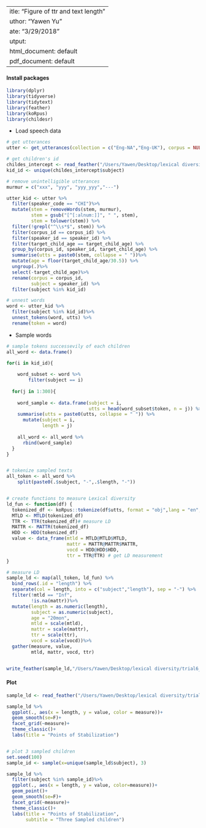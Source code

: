  ---
title: "Figure of ttr and text length"
author: "Yawen Yu"
date: "3/29/2018"
output:
  html_document: default
  pdf_document: default
---
#### Install packages
```r
library(dplyr)
library(tidyverse)
library(tidytext)
library(feather)
library(koRpus)
library(childesr)
```

* Load speech data
```r
# get utterances 
utter <- get_utterances(collection = c("Eng-NA","Eng-UK"), corpus = NULL) 

# get children's id
childes_intercept <- read_feather("/Users/Yawen/Desktop/lexical diversity/trial5_ldp/childes_intercept.feather")
kid_id <- unique(childes_intercept$subject)

# remove unintelligible utterances
murmur = c("xxx", "yyy", "yyy_yyy","---")

utter_kid <- utter %>%
  filter(speaker_code == "CHI")%>%
  mutate(stem = removeWords(stem, murmur),
         stem = gsub("[^[:alnum:]]", " ", stem),
         stem = tolower(stem)) %>%
  filter(!grepl("^\\s*$", stem)) %>%
  filter(corpus_id == corpus_id) %>%
  filter(speaker_id == speaker_id) %>%
  filter(target_child_age == target_child_age) %>%
  group_by(corpus_id, speaker_id, target_child_age) %>%
  summarise(utts = paste0(stem, collapse = " "))%>%
  mutate(age = floor(target_child_age/30.5)) %>%
  ungroup(.)%>%
  select(-target_child_age)%>%
  rename(corpus = corpus_id, 
         subject = speaker_id) %>%
  filter(subject %in% kid_id)

# unnest words
word <- utter_kid %>%
  filter(subject %in% kid_id)%>%
  unnest_tokens(word, utts) %>%
  rename(token = word) 
```

* Sample words
```r
# sample tokens successevily of each children
all_word <- data.frame()

for(i in kid_id){
      
    word_subset <- word %>%
        filter(subject == i) 
    
  for(j in 1:300){
      
    word_sample <- data.frame(subject = i,
                              utts = head(word_subset$token, n = j)) %>%
    summarise(utts = paste0(utts, collapse = " ")) %>%
      mutate(subject = i,
             length = j)
 
    all_word <- all_word %>%
      rbind(word_sample)
  }
}


# tokenize sampled texts
all_token <- all_word %>%
    split(paste0(.$subject, "-",.$length, "-")) 


# create functions to measure Lexical diversity
ld_fun <- function(df) {
  tokenized_df <- koRpus::tokenize(df$utts, format = "obj",lang = "en", tag = TRUE) #tokenize texts
  MTLD <- MTLD(tokenized_df)
  TTR <- TTR(tokenized_df)# measure LD
  MATTR <- MATTR(tokenized_df)
  HDD <- HDD(tokenized_df)
  value <- data_frame(mtld = MTLD@MTLD$MTLD,
                      mattr = MATTR@MATTR$MATTR,
                      vocd = HDD@HDD$HDD,
                      ttr = TTR@TTR) # get LD measurement
}

# measure LD
sample_ld <- map(all_token, ld_fun) %>% 
  bind_rows(.id = "length") %>%
  separate(col = length, into = c("subject","length"), sep = "-") %>%
  filter(!mtld == "Inf",
         !is.na(mattr))%>%
  mutate(length = as.numeric(length),
         subject = as.numeric(subject),
         age = "20mon",
         mtld = scale(mtld),
         mattr = scale(mattr),
         ttr = scale(ttr),
         vocd = scale(vocd))%>%
  gather(measure, value, 
         mtld, mattr, vocd, ttr)


write_feather(sample_ld,"/Users/Yawen/Desktop/lexical diversity/trial6_childes/sample_ld.feather" )
```

#### Plot
```r
sample_ld <- read_feather("/Users/Yawen/Desktop/lexical diversity/trial6_childes/sample_ld.feather")

sample_ld %>%
  ggplot(., aes(x = length, y = value, color = measure))+
  geom_smooth(se=F)+
  facet_grid(~measure)+
  theme_classic()+
  labs(title = "Points of Stabilization")


# plot 3 sampled children
set.seed(100)
sample_id <- sample(x=unique(sample_ld$subject), 3)

sample_ld %>%
  filter(subject %in% sample_id)%>%
  ggplot(., aes(x = length, y = value, color=measure))+
  geom_point()+
  geom_smooth(se=F)+
  facet_grid(~measure)+
  theme_classic()+
  labs(title = "Points of Stabilization",
       subtitle = "Three Sampled children")
```
